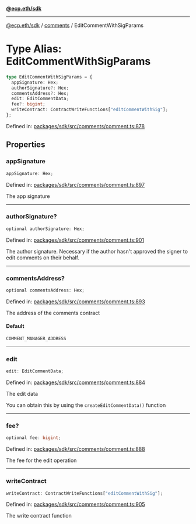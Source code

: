 [**@ecp.eth/sdk**](../../index.mdx)

***

[@ecp.eth/sdk](/sdk-reference/index.mdx) / [comments](/sdk-reference/comments/index.mdx) / EditCommentWithSigParams

# Type Alias: EditCommentWithSigParams

```ts
type EditCommentWithSigParams = {
  appSignature: Hex;
  authorSignature?: Hex;
  commentsAddress?: Hex;
  edit: EditCommentData;
  fee?: bigint;
  writeContract: ContractWriteFunctions["editCommentWithSig"];
};
```

Defined in: [packages/sdk/src/comments/comment.ts:878](https://github.com/ecp-eth/comments-monorepo/blob/main/packages/sdk/src/comments/comment.ts#L878)

## Properties

### appSignature

```ts
appSignature: Hex;
```

Defined in: [packages/sdk/src/comments/comment.ts:897](https://github.com/ecp-eth/comments-monorepo/blob/main/packages/sdk/src/comments/comment.ts#L897)

The app signature

***

### authorSignature?

```ts
optional authorSignature: Hex;
```

Defined in: [packages/sdk/src/comments/comment.ts:901](https://github.com/ecp-eth/comments-monorepo/blob/main/packages/sdk/src/comments/comment.ts#L901)

The author signature. Necessary if the author hasn't approved the signer to edit comments on their behalf.

***

### commentsAddress?

```ts
optional commentsAddress: Hex;
```

Defined in: [packages/sdk/src/comments/comment.ts:893](https://github.com/ecp-eth/comments-monorepo/blob/main/packages/sdk/src/comments/comment.ts#L893)

The address of the comments contract

#### Default

```ts
COMMENT_MANAGER_ADDRESS
```

***

### edit

```ts
edit: EditCommentData;
```

Defined in: [packages/sdk/src/comments/comment.ts:884](https://github.com/ecp-eth/comments-monorepo/blob/main/packages/sdk/src/comments/comment.ts#L884)

The edit data

You can obtain this by using the `createEditCommentData()` function

***

### fee?

```ts
optional fee: bigint;
```

Defined in: [packages/sdk/src/comments/comment.ts:888](https://github.com/ecp-eth/comments-monorepo/blob/main/packages/sdk/src/comments/comment.ts#L888)

The fee for the edit operation

***

### writeContract

```ts
writeContract: ContractWriteFunctions["editCommentWithSig"];
```

Defined in: [packages/sdk/src/comments/comment.ts:905](https://github.com/ecp-eth/comments-monorepo/blob/main/packages/sdk/src/comments/comment.ts#L905)

The write contract function
